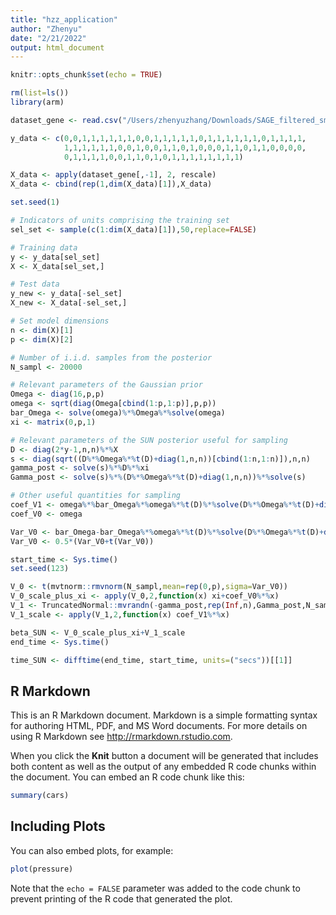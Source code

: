 ```yaml
---
title: "hzz_application"
author: "Zhenyu"
date: "2/21/2022"
output: html_document
---
```


```r
knitr::opts_chunk$set(echo = TRUE)
```
```r
rm(list=ls())
library(arm)

dataset_gene <- read.csv("/Users/zhenyuzhang/Downloads/SAGE_filtered_small_dataset/dataset_74-516.csv",header=TRUE,sep="")

y_data <- c(0,0,1,1,1,1,1,1,0,0,1,1,1,1,1,0,1,1,1,1,1,1,0,1,1,1,1,
            1,1,1,1,1,1,0,0,1,0,0,1,1,0,1,0,0,0,1,1,0,1,1,0,0,0,0,
            0,1,1,1,1,0,0,1,1,0,1,0,1,1,1,1,1,1,1,1)

X_data <- apply(dataset_gene[,-1], 2, rescale)
X_data <- cbind(rep(1,dim(X_data)[1]),X_data)

set.seed(1)

# Indicators of units comprising the training set
sel_set <- sample(c(1:dim(X_data)[1]),50,replace=FALSE)

# Training data
y <- y_data[sel_set]
X <- X_data[sel_set,]

# Test data
y_new <- y_data[-sel_set]
X_new <- X_data[-sel_set,]

# Set model dimensions
n <- dim(X)[1]
p <- dim(X)[2] 

# Number of i.i.d. samples from the posterior
N_sampl <- 20000
```

```r
# Relevant parameters of the Gaussian prior
Omega <- diag(16,p,p)
omega <- sqrt(diag(Omega[cbind(1:p,1:p)],p,p))
bar_Omega <- solve(omega)%*%Omega%*%solve(omega)
xi <- matrix(0,p,1)

# Relevant parameters of the SUN posterior useful for sampling
D <- diag(2*y-1,n,n)%*%X
s <- diag(sqrt((D%*%Omega%*%t(D)+diag(1,n,n))[cbind(1:n,1:n)]),n,n)
gamma_post <- solve(s)%*%D%*%xi
Gamma_post <- solve(s)%*%(D%*%Omega%*%t(D)+diag(1,n,n))%*%solve(s)

# Other useful quantities for sampling
coef_V1 <- omega%*%bar_Omega%*%omega%*%t(D)%*%solve(D%*%Omega%*%t(D)+diag(1,n,n))%*%s
coef_V0 <- omega

Var_V0 <- bar_Omega-bar_Omega%*%omega%*%t(D)%*%solve(D%*%Omega%*%t(D)+diag(1,n,n))%*%D%*%omega%*%bar_Omega
Var_V0 <- 0.5*(Var_V0+t(Var_V0))
```

```r
start_time <- Sys.time()
set.seed(123)

V_0 <- t(mvtnorm::rmvnorm(N_sampl,mean=rep(0,p),sigma=Var_V0))
V_0_scale_plus_xi <- apply(V_0,2,function(x) xi+coef_V0%*%x)
V_1 <- TruncatedNormal::mvrandn(-gamma_post,rep(Inf,n),Gamma_post,N_sampl)
V_1_scale <- apply(V_1,2,function(x) coef_V1%*%x)

beta_SUN <- V_0_scale_plus_xi+V_1_scale
end_time <- Sys.time()

time_SUN <- difftime(end_time, start_time, units=("secs"))[[1]]
```


## R Markdown

This is an R Markdown document. Markdown is a simple formatting syntax for authoring HTML, PDF, and MS Word documents. For more details on using R Markdown see <http://rmarkdown.rstudio.com>.

When you click the **Knit** button a document will be generated that includes both content as well as the output of any embedded R code chunks within the document. You can embed an R code chunk like this:

```r
summary(cars)
```

## Including Plots

You can also embed plots, for example:

```r
plot(pressure)
```

Note that the `echo = FALSE` parameter was added to the code chunk to prevent printing of the R code that generated the plot.
